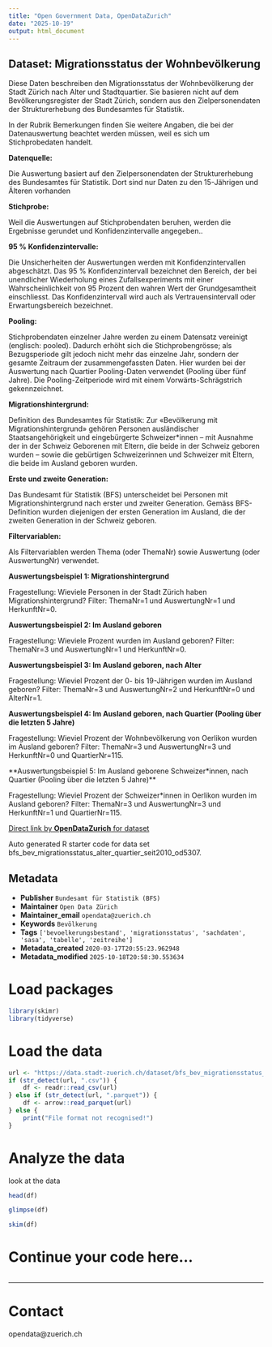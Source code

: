 ```yaml
---
title: "Open Government Data, OpenDataZurich"
date: "2025-10-19"
output: html_document
---
```


## Dataset: Migrationsstatus der Wohnbevölkerung

Diese Daten beschreiben den Migrationsstatus der Wohnbevölkerung der Stadt Zürich nach Alter und Stadtquartier. Sie basieren nicht auf dem Bevölkerungsregister der Stadt Zürich, sondern aus den Zielpersonendaten der Strukturerhebung des Bundesamtes für Statistik.

In der Rubrik Bemerkungen finden Sie weitere Angaben, die bei der Datenauswertung beachtet werden müssen, weil es sich um Stichprobedaten handelt.


**Datenquelle:**

Die Auswertung basiert auf den Zielpersonendaten der Strukturerhebung des Bundesamtes für Statistik. Dort sind nur Daten zu den 15-Jährigen und Älteren vorhanden

[]()

**Stichprobe:**

Weil die Auswertungen auf Stichprobendaten beruhen, werden die Ergebnisse gerundet und Konfidenzintervalle angegeben..

[]()

**95 % Konfidenzintervalle:**

Die Unsicherheiten der Auswertungen werden mit Konfidenzintervallen abgeschätzt. Das 95 % Konfidenzintervall bezeichnet den Bereich, der bei unendlicher Wiederholung eines Zufallsexperiments mit einer Wahrscheinlichkeit von 95 Prozent den wahren Wert der Grundgesamtheit einschliesst. Das Konfidenzintervall wird auch als Vertrauensintervall oder Erwartungsbereich bezeichnet.

[]()

**Pooling:**

Stichprobendaten einzelner Jahre werden zu einem Datensatz vereinigt (englisch: pooled). Dadurch erhöht sich die Stichprobengrösse; als Bezugsperiode gilt jedoch nicht mehr das einzelne Jahr, sondern der gesamte Zeitraum der zusammengefassten Daten. Hier wurden bei der Auswertung nach Quartier Pooling-Daten verwendet (Pooling über fünf Jahre). Die Pooling-Zeitperiode wird mit einem Vorwärts-Schrägstrich gekennzeichnet.

[]()

**Migrationshintergrund:**

Definition des Bundesamtes für Statistik: Zur «Bevölkerung mit Migrationshintergrund» gehören Personen ausländischer Staatsangehörigkeit und eingebürgerte Schweizer*innen – mit Ausnahme der in der Schweiz Geborenen mit Eltern, die beide in der Schweiz geboren wurden – sowie die gebürtigen Schweizerinnen und Schweizer mit Eltern, die beide im Ausland geboren wurden.

[]()

**Erste und zweite Generation:**

Das Bundesamt für Statistik (BFS) unterscheidet bei Personen mit Migrationshintergrund nach erster und zweiter Generation. Gemäss BFS-Definition wurden diejenigen der ersten Generation im Ausland, die der zweiten Generation in der Schweiz geboren.

[]()

**Filtervariablen:**

Als Filtervariablen werden Thema (oder ThemaNr) sowie Auswertung (oder AuswertungNr) verwendet.

[]()

**Auswertungsbeispiel 1: Migrationshintergrund**

Fragestellung: Wieviele Personen in der Stadt Zürich haben Migrationshintergrund? Filter: ThemaNr=1 und AuswertungNr=1 und HerkunftNr=0.

[]()

**Auswertungsbeispiel 2: Im Ausland geboren**

Fragestellung: Wieviele Prozent wurden im Ausland geboren? Filter: ThemaNr=3 und AuswertungNr=1 und HerkunftNr=0.

[]()

**Auswertungsbeispiel 3: Im Ausland geboren, nach Alter**

Fragestellung: Wieviel Prozent der 0- bis 19-Jährigen wurden im Ausland geboren? Filter: ThemaNr=3 und AuswertungNr=2 und HerkunftNr=0 und AlterNr=1.

[]()

**Auswertungsbeispiel 4: Im Ausland geboren, nach Quartier (Pooling über die letzten 5 Jahre)**

Fragestellung: Wieviel Prozent der Wohnbevölkerung von Oerlikon wurden im Ausland geboren? Filter: ThemaNr=3 und AuswertungNr=3 und HerkunftNr=0 und QuartierNr=115.

[]()

**Auswertungsbeispiel 5: Im Ausland geborene Schweizer*innen, nach Quartier (Pooling über die letzten 5 Jahre)**

Fragestellung: Wieviel Prozent der Schweizer*innen in Oerlikon wurden im Ausland geboren? Filter: ThemaNr=3 und AuswertungNr=3 und HerkunftNr=1 und QuartierNr=115.

[]()



[Direct link by **OpenDataZurich** for dataset](https://data.stadt-zuerich.ch/dataset/bfs_bev_migrationsstatus_alter_quartier_seit2010_od5307)

Auto generated R starter code for data set bfs_bev_migrationsstatus_alter_quartier_seit2010_od5307.

## Metadata

- **Publisher** `Bundesamt für Statistik (BFS)`
- **Maintainer** `Open Data Zürich`
- **Maintainer_email** `opendata@zuerich.ch`
- **Keywords** `Bevölk­erung`
- **Tags** `['bevoelkerungsbestand', 'migrationsstatus', 'sachdaten', 'sasa', 'tabelle', 'zeitreihe']`
- **Metadata_created** `2020-03-17T20:55:23.962948`
- **Metadata_modified** `2025-10-18T20:58:30.553634`


# Load packages

```r
library(skimr)
library(tidyverse)
```

# Load the data

```r
url <- "https://data.stadt-zuerich.ch/dataset/bfs_bev_migrationsstatus_alter_quartier_seit2010_od5307/download/BEV530OD5307.csv"
if (str_detect(url, ".csv")) {
    df <- readr::read_csv(url)
} else if (str_detect(url, ".parquet")) {
    df <- arrow::read_parquet(url)
} else {
    print("File format not recognised!")
}
```

# Analyze the data

look at the data
```r
head(df)
```

```r
glimpse(df)
```

```r
skim(df)
```

# Continue your code here...

```r

```

------------------------------------------------------------------------

# Contact

opendata@zuerich.ch
